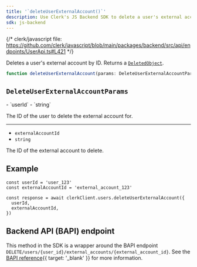 ```yaml
---
title: '`deleteUserExternalAccount()`'
description: Use Clerk's JS Backend SDK to delete a user's external account by ID.
sdk: js-backend
---
```


{/* clerk/javascript file: https://github.com/clerk/javascript/blob/main/packages/backend/src/api/endpoints/UserApi.ts#L421 */}

Deletes a user's external account by ID. Returns a [`DeletedObject`](/docs/reference/javascript/types/deleted-object).

```ts
function deleteUserExternalAccount(params: DeleteUserExternalAccountParams): Promise<DeletedObject>
```

## `DeleteUserExternalAccountParams`

<Properties>
  - `userId`
  - `string`

  The ID of the user to delete the external account for.

  ---

  - `externalAccountId`
  - `string`

  The ID of the external account to delete.
</Properties>

## Example

<Include src="_partials/backend/usage" />

```tsx
const userId = 'user_123'
const externalAccountId = 'external_account_123'

const response = await clerkClient.users.deleteUserExternalAccount({
  userId,
  externalAccountId,
})
```

## Backend API (BAPI) endpoint

This method in the SDK is a wrapper around the BAPI endpoint `DELETE/users/{user_id}/external_accounts/{external_account_id}`. See the [BAPI reference](/docs/reference/backend-api/tag/users/delete/users/%7Buser_id%7D/external_accounts/%7Bexternal_account_id%7D){{ target: '_blank' }} for more information.
